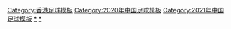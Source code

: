 {{Navbox
|name = 2020–21年香港足球
|title = 2020–21年香港足球
|state = {{{state|autocollapse}}}
|listclass = hlist

| above = {{align|left| « {{smaller|[[Template:2019–20年香港足球|2019–20]]}} }} {{align|right|{{smaller|[[Template:2021–22年香港足球|2021–22]]}} » }}

| group1 = 本土聯賽
| list1 =
  {{Navbox subgroup
  | group1 = 男子
  | list1  = 
* [[2020–21年香港超級聯賽|超級聯賽]]
* [[2020–21年香港甲組聯賽|甲組聯賽]]
* [[2020–21年香港乙組聯賽|乙組聯賽]]
* [[2020–21年香港丙組聯賽|丙組聯賽]]
  | group2 = 女子
  | list2  = 
* [[2020–21年香港女子足球甲組聯賽|甲組聯賽]]
* [[2020–21年香港女子足球乙組聯賽|乙組聯賽]]
  }}

| group2 = 本土盃賽
| list2  =
  {{Navbox subgroup
  | group1 = 男子
  | list1  = 
* <s>[[2020–21年香港高級組銀牌|高級組銀牌]]</s>
* [[2020–21年香港菁英盃|菁英盃]]
* <s>[[2020–21年香港足總盃|足總盃]]</s>
* [[2020–21年香港足總盃初級組|足總盃初級組]]
  | group2 = 女子
  | list2  = 
* [[2020–21年香港女子聯賽足總盃|足總盃]]
  }}

| group3 = 亞洲賽事
| list3  = 
* [[2021年亞足聯冠軍聯賽]]
** <small>[[2021年亞足聯冠軍聯賽外圍賽|外圍賽]]</small>
* [[2021年亞洲足協盃]]
** <small>[[2021年亞洲足協盃外圍賽|外圍賽]]</small>
** <small>[[2021年亞洲足協盃小組賽|分組賽]]</small>

<!--| group4 = 代表隊賽事
| list4  =
  {{Navbox|child
  | group1 = [[香港足球代表隊|男子]]
  | list1  = 
  | group2 = [[香港女子足球代表隊|女子]]
  | list2  = 
  }}-->

| group6 = 其他賽事
| list6  =

* [[2021年賀歲盃足球賽|賀歲盃]]
}}
<noinclude>
[[Category:香港足球模板]]
[[Category:2020年中国足球模板]]
[[Category:2021年中国足球模板]]
[[Category:2020年香港足球|*]]
[[Category:2021年香港足球|*]]
</noinclude>